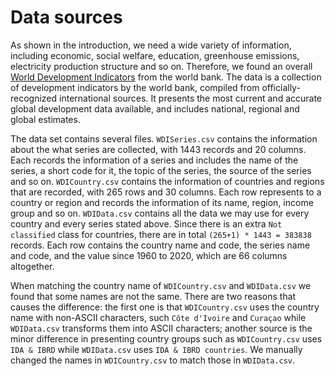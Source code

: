 # Data sources

As shown in the introduction, we need a wide variety of information, including economic, social welfare, education, greenhouse emissions, electricity production structure and so on. Therefore, we found an overall [World Development Indicators](https://datacatalog.worldbank.org/search/dataset/0037712/World-Development-Indicators) from the world bank. The data is a collection of development indicators by the world bank, compiled from officially-recognized international sources. It presents the most current and accurate global development data available, and includes national, regional and global estimates. 

The data set contains several files. `WDISeries.csv` contains the information about the what series are collected, with 1443 records and 20 columns. Each records the information of a series and includes the name of the series, a short code for it, the topic of the series, the source of the series and so on. `WDICountry.csv` contains the information of countries and regions that are recorded, with 265 rows and 30 columns. Each row represents to a country or region and records the information of its name, region, income group and so on. `WDIData.csv` contains all the data we may use for every country and every series stated above. Since there is an extra `Not classified` class for countries, there are in total `(265+1) * 1443 = 383838` records. Each row contains the country name and code, the series name and code, and the value since 1960 to 2020, which are 66 columns altogether.

When matching the country name of `WDICountry.csv` and `WDIData.csv` we found that some names are not the same. There are two reasons that causes the difference: the first one is that `WDICountry.csv` uses the country name with non-ASCII characters, such `Côte d'Ivoire` and `Curaçao` while `WDIData.csv` transforms them into ASCII characters; another source is the minor difference in presenting country groups such as `WDICountry.csv` uses `IDA & IBRD` while `WDIData.csv` uses `IDA & IBRD countries`. We manually changed the names in `WDICountry.csv` to match those in `WDIData.csv`.
